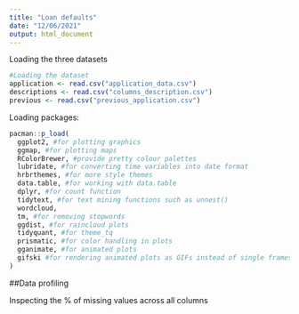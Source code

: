 ```yaml
---
title: "Loan defaults"
date: "12/06/2021"
output: html_document
---
```


Loading the three datasets
```r
#Loading the dataset
application <- read.csv("application_data.csv")
descriptions <- read.csv("columns_description.csv")
previous <- read.csv("previous_application.csv")
```

Loading packages:
```r
pacman::p_load(
  ggplot2, #for plotting graphics
  ggmap, #for plotting maps
  RColorBrewer, #provide pretty colour palettes
  lubridate, #for converting time variables into date format
  hrbrthemes, #for more style themes
  data.table, #for working with data.table
  dplyr, #for count function
  tidytext, #for text mining functions such as unnest()
  wordcloud,
  tm, #for removing stopwords
  ggdist, #for raincloud plots
  tidyquant, #for theme_tq
  prismatic, #for color handling in plots
  gganimate, #for animated plots
  gifski #for rendering animated plots as GIFs instead of single frames
)
```

##Data profiling






Inspecting the % of missing values across all columns





